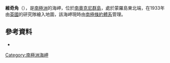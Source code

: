 {{coord|60|36|S|46|3|W|display=title}}

'''維奇角'''（{{lang-en|Veitch Point}}），是[[南極洲|南極洲]]的海岬，位於[[南奧克尼群島|南奧克尼群島]]，處於蒙羅島東北端，在1933年由[[英國|英國]]的研究隊繪入地圖，該海岬現時由[[南極條約體系|南極條約體系]]管理。

==參考資料==
* {{usgs-gazetteer}}

{{Antarctica-geo-stub}}
[[Category:南極洲海岬|Category:南極洲海岬]]